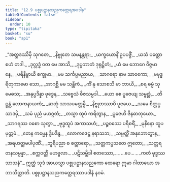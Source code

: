 ```yaml
---
title: "12.9 ပစ္စုပဋ္ဌာနသညကတ္ထေရအပဒါန"
tableOfContents: false
sidebar:
  order: 10
type: "tipitaka"
basket: "su"
book: "ap1"
---
```



<DynamicBreadcrumb />

<Division number="72" book="ap1">

<Paragraph number="2028" type="verses" book="ap1">
_“အတ္ထဒဿိမှိ သုဂတေ,_  
_နိဗ္ဗုတေ သမနန္တရာ;_  
_ယက္ခယောနိံ ဥပပဇ္ဇိံ,_  
_ယသံ ပတ္တော စဟံ တဒါ._  

</Paragraph>

</Division>
<Division number="73" book="ap1">

<Paragraph number="2029" type="verses" book="ap1">
_ဒုလ္လဒ္ဓံ ဝတ မေ အာသိ,_  
_ဒုပ္ပဘာတံ ဒုရုဋ္ဌိတံ;_  
_ယံ မေ ဘောဂေ ဝိဇ္ဇမာနေ,_  
_ပရိနိဗ္ဗာယိ စက္ခုမာ._  

</Paragraph>

</Division>
<Division number="74" book="ap1">

<Paragraph number="2030" type="verses" book="ap1">
_မမ သင်္ကပ္ပမညာယ,_  
_သာဂရော နာမ သာဝကော;_  
_မမုဒ္ဓရိတုကာမော သော,_  
_အာဂစ္ဆိ မမ သန္တိကံ._  

</Paragraph>

</Division>
<Division number="75" book="ap1">

<Paragraph number="2031" type="verses" book="ap1">
_ကိံ နု သောစသိ မာ ဘာယိ,_  
_စရ ဓမ္မံ သုမေဓသ;_  
_အနုပ္ပဒိန္နာ ဗုဒ္ဓေန,_  
_သဗ္ဗေသံ ဗီဇသမ္ပဒါ._  

</Paragraph>

</Division>
<Division number="76" book="ap1">

<Paragraph number="2032" type="verses" book="ap1">
_ယော စေ ပူဇေယျ သမ္ဗုဒ္ဓံ,_  
_တိဋ္ဌန္တံ လောကနာယကံ;_  
_ဓာတုံ သာသပမတ္တမ္ပိ,_  
_နိဗ္ဗုတဿာပိ ပူဇယေ._  

</Paragraph>

</Division>
<Division number="77" book="ap1">

<Paragraph number="2033" type="verses" book="ap1">
_သမေ စိတ္တပ္ပသာဒမှိ,_  
_သမံ ပုညံ မဟဂ္ဂတံ;_  
_တသ္မာ ထူပံ ကရိတွာန,_  
_ပူဇေဟိ ဇိနဓာတုယော._  

</Paragraph>

</Division>
<Division number="78" book="ap1">

<Paragraph number="2034" type="verses" book="ap1">
_သာဂရဿ ဝစော သုတွာ,_  
_ဗုဒ္ဓထူပံ အကာသဟံ;_  
_ပဉ္စဝဿေ ပရိစရိံ,_  
_မုနိနော ထူပမုတ္တမံ._  

</Paragraph>

</Division>
<Division number="79" book="ap1">

<Paragraph number="2035" type="verses" book="ap1">
_တေန ကမ္မေန ဒွိပဒိန္ဒ,_  
_လောကဇေဋ္ဌ နရာသဘ;_  
_သမ္ပတ္တိံ အနုဘောတွာန,_  
_အရဟတ္တမပါပုဏိံ._  

</Paragraph>

</Division>
<Division number="80" book="ap1">

<Paragraph number="2036" type="verses" book="ap1">
_ဘူရိပညာ စ စတ္တာရော,_  
_သတ္တကပ္ပသတေ ဣတော;_  
_သတ္တရတနသမ္ပန္နာ,_  
_စက္ကဝတ္တီ မဟဗ္ဗလာ._  

</Paragraph>

</Division>
<Division number="81" book="ap1">

<Paragraph number="2037" type="verses" book="ap1">
_ပဋိသမ္ဘိဒါ စတဿော,_  
_ …ပေ… _  
_ကတံ ဗုဒ္ဓဿ သာသနံ”._  

</Paragraph>

<Paragraph number="2038" book="ap1">
ဣတ္ထံ သုဒံ အာယသ္မာ ပစ္စုပဋ္ဌာနသညကော ထေရော ဣမာ ဂါထာယော အဘာသိတ္ထာတိ.

</Paragraph>
</Division>

<Paragraph number="2039" type="center" book="ap1">
ပစ္စုပဋ္ဌာနသညကတ္ထေရဿာပဒါနံ နဝမံ.
</Paragraph>